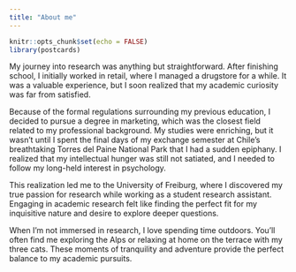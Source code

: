 ```yaml
---
title: "About me"
---
```


```r
knitr::opts_chunk$set(echo = FALSE)
library(postcards)
```

 My journey into research was anything but straightforward. After finishing school, I initially worked in retail, where I managed a drugstore for a while. It was a valuable experience, but I soon realized that my academic curiosity was far from satisfied. <br>

Because of the formal regulations surrounding my previous education, I decided to pursue a degree in marketing, which was the closest field related to my professional background. My studies were enriching, but it wasn't until I spent the final days of my exchange semester at Chile's breathtaking Torres del Paine National Park that I had a sudden epiphany. I realized that my intellectual hunger was still not satiated, and I needed to follow my long-held interest in psychology. <br>

This realization led me to the University of Freiburg, where I discovered my true passion for research while working as a student research assistant. Engaging in academic research felt like finding the perfect fit for my inquisitive nature and desire to explore deeper questions. <br>

When I'm not immersed in research, I love spending time outdoors. You'll often find me exploring the Alps or relaxing at home on the terrace with my three cats. These moments of tranquility and adventure provide the perfect balance to my academic pursuits.